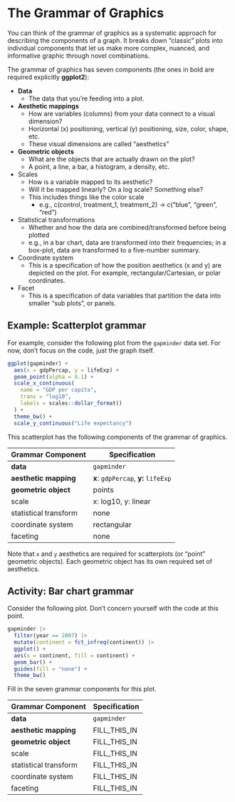 # The Grammar of Graphics

You can think of the grammar of graphics as a systematic approach for describing the components of a graph. It breaks down "classic" plots into individual components that let us make more complex, nuanced, and informative graphic through novel combinations. 

The grammar of graphics has seven components (the ones in bold are required 
explicitly **ggplot2**):

- **Data**
  - The data that you're feeding into a plot.
- **Aesthetic mappings**
  - How are variables (columns) from your data connect to a visual dimension?
  - Horizontal (x) positioning, vertical (y) positioning, size, color, shape, etc.
  - These visual dimensions are called "aesthetics"
- **Geometric objects**
  - What are the objects that are actually drawn on the plot? 
  - A point, a line, a bar, a histogram, a density, etc. 
- Scales
  - How is a variable mapped to its aesthetic?
  - Will it be mapped linearly? On a log scale? Something else?
  - This includes things like the color scale
    - e.g., c(control, treatment_1, treatment_2) -> c("blue", "green", "red")
- Statistical transformations
  - Whether and how the data are combined/transformed before being plotted
  - e.g., in a bar chart, data are transformed into their frequencies; 
          in a box-plot, data are transformed to a five-number summary.
- Coordinate system
  - This is a specification of how the position aesthetics (x and y) are depicted on the plot. 
    For example, rectangular/Cartesian, or polar coordinates.
- Facet
  - This is a specification of data variables that partition the data into 
    smaller "sub plots", or panels. 


## Example: Scatterplot grammar

For example, consider the following plot from the `gapminder` data set. 
For now, don't focus on the code, just the graph itself.

```r
ggplot(gapminder) +
  aes(x = gdpPercap, y = lifeExp) + 
  geom_point(alpha = 0.1) +
  scale_x_continuous(
    name = "GDP per capita", 
    trans = "log10",
    labels = scales::dollar_format()
  ) +
  theme_bw() +
  scale_y_continuous("Life expectancy")
```

This scatterplot has the following components of the grammar of graphics. 

| Grammar Component     | Specification |
|-----------------------|---------------|
| **data**              | `gapminder`   |
| **aesthetic mapping** | **x**: `gdpPercap`, **y:** `lifeExp` |
| **geometric object**  | points  |
| scale                 | x: log10, y: linear |
| statistical transform | none  |
| coordinate system     | rectangular  |
| faceting              | none  |

Note that `x` and `y` aesthetics are required for scatterplots (or "point" geometric objects). 
Each geometric object has its own required set of aesthetics. 


## Activity: Bar chart grammar

Consider the following plot. 
Don't concern yourself with the code at this point.

```r
gapminder |> 
  filter(year == 2007) |> 
  mutate(continent = fct_infreq(continent)) |> 
  ggplot() +
  aes(x = continent, fill = continent) +
  geom_bar() +
  guides(fill = "none") +
  theme_bw()
```

Fill in the seven grammar components for this plot.

| Grammar Component     | Specification |
|-----------------------|---------------|
| **data**              | `gapminder` |
| **aesthetic mapping** | FILL_THIS_IN |
| **geometric object**  | FILL_THIS_IN |
| scale                 | FILL_THIS_IN |
| statistical transform | FILL_THIS_IN |
| coordinate system     | FILL_THIS_IN |
| faceting             | FILL_THIS_IN |
